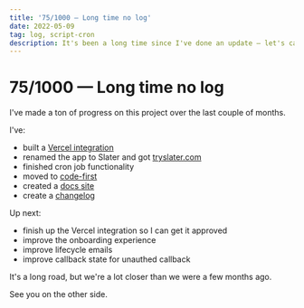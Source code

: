 ```yaml
---
title: '75/1000 — Long time no log'
date: 2022-05-09
tag: log, script-cron
description: It's been a long time since I've done an update — let's catch you up.
---
```


# 75/1000 — Long time no log

I've made a ton of progress on this project over the last couple of months.

I've:

- built a [Vercel integration](https://vercel.com/integrations/slater)
- renamed the app to Slater and got [tryslater.com](https://tryslater.com)
- finished cron job functionality
- moved to [code-first](https://tryslater.com/docs)
- created a [docs site](https://tryslater.com/docs)
- create a [changelog](https://changelog.tryslater.com)

Up next:

- finish up the Vercel integration so I can get it approved
- improve the onboarding experience
- improve lifecycle emails
- improve callback state for unauthed callback

It's a long road, but we're a lot closer than we were a few months ago.

See you on the other side.
